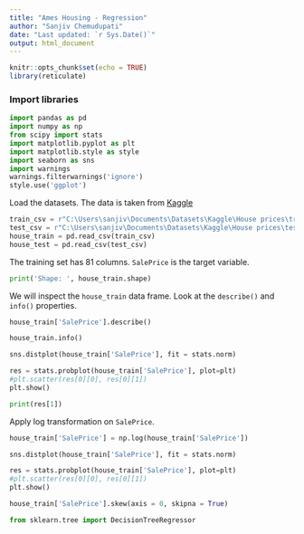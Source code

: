 ```yaml
---
title: "Ames Housing - Regression"
author: "Sanjiv Chemudupati"
date: "Last updated: `r Sys.Date()`"
output: html_document
---
```


```r
knitr::opts_chunk$set(echo = TRUE)
library(reticulate)
```

### Import libraries

```python
import pandas as pd
import numpy as np 
from scipy import stats
import matplotlib.pyplot as plt 
import matplotlib.style as style
import seaborn as sns
import warnings   
warnings.filterwarnings('ignore')
style.use('ggplot')
```

Load the datasets. The data is taken from [Kaggle](https://www.kaggle.com/c/house-prices-advanced-regression-techniques/data)

```python
train_csv = r"C:\Users\sanjiv\Documents\Datasets\Kaggle\House prices\train.csv"
test_csv = r"C:\Users\sanjiv\Documents\Datasets\Kaggle\House prices\test.csv"
house_train = pd.read_csv(train_csv)
house_test = pd.read_csv(test_csv)
```
The training set has 81 columns. `SalePrice` is the target variable.
```python
print('Shape: ', house_train.shape)
```

We will inspect the `house_train` data frame. Look at the `describe()` and `info()` properties.

```python
house_train['SalePrice'].describe()
```

```python
house_train.info()
```


```python
sns.distplot(house_train['SalePrice'], fit = stats.norm)

```
```python
res = stats.probplot(house_train['SalePrice'], plot=plt)
#plt.scatter(res[0][0], res[0][1])
plt.show()
```

```python
print(res[1])
```
Apply log transformation on `SalePrice`.

```python
house_train['SalePrice'] = np.log(house_train['SalePrice'])
```

```python
sns.distplot(house_train['SalePrice'], fit = stats.norm)
```

```python
res = stats.probplot(house_train['SalePrice'], plot=plt)
#plt.scatter(res[0][0], res[0][1])
plt.show()
```

```python
house_train['SalePrice'].skew(axis = 0, skipna = True)
```

```python
from sklearn.tree import DecisionTreeRegressor

```

